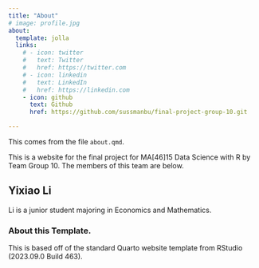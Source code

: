 ```yaml
---
title: "About"
# image: profile.jpg
about:
  template: jolla
  links:
    # - icon: twitter
    #   text: Twitter
    #   href: https://twitter.com
    # - icon: linkedin
    #   text: LinkedIn
    #   href: https://linkedin.com
    - icon: github
      text: Github
      href: https://github.com/sussmanbu/final-project-group-10.git

---
```



This comes from the file `about.qmd`.

This is a website for the final project for MA[46]15 Data Science with R by Team Group 10.
The members of this team are below.

## Yixiao Li

Li is a junior student majoring in Economics and Mathematics.


<!-- Please leave in the information below -->

### About this Template.

This is based off of the standard Quarto website template from RStudio (2023.09.0 Build 463).
